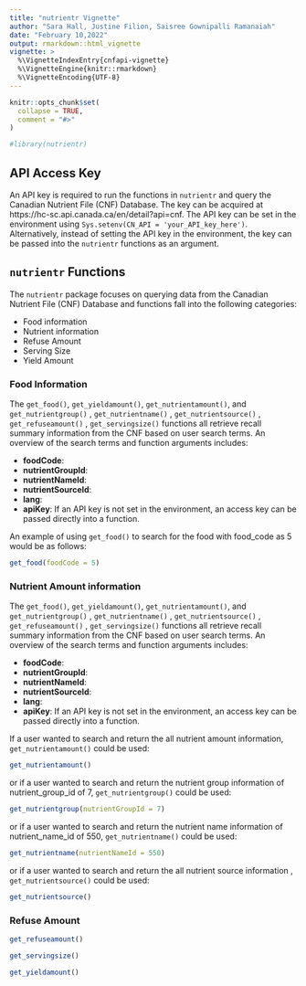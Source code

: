 ```yaml
---
title: "nutrientr Vignette"
author: "Sara Hall, Justine Filion, Saisree Gownipalli Ramanaiah"
date: "February 10,2022"
output: rmarkdown::html_vignette
vignette: >
  %\VignetteIndexEntry{cnfapi-vignette}
  %\VignetteEngine{knitr::rmarkdown}
  %\VignetteEncoding{UTF-8}
---
```


```r
knitr::opts_chunk$set(
  collapse = TRUE,
  comment = "#>"
)
```

```r
#library(nutrientr)
```

## API Access Key

An API key is required to run the functions in `nutrientr` and query the Canadian Nutrient File (CNF) Database. The key can be acquired at https://hc-sc.api.canada.ca/en/detail?api=cnf. The API key can be set in the environment using `Sys.setenv(CN_API = 'your_API_key_here')`. Alternatively, instead of setting the API key in the environment, the key can be passed into the `nutrientr` functions as an argument.

## `nutrientr` Functions

The `nutrientr` package focuses on querying data from the Canadian Nutrient File (CNF) Database and functions fall into the following categories:

- Food information
- Nutrient information
- Refuse Amount
- Serving Size
- Yield Amount

### Food Information

The `get_food()`, `get_yieldamount()`, `get_nutrientamount()`, and `get_nutrientgroup()` , `get_nutrientname()` , `get_nutrientsource()` , `get_refuseamount()` , `get_servingsize()` functions all retrieve recall summary information from the CNF based on user search terms. An overview of the search terms and function arguments includes:

- **foodCode**: 
- **nutrientGroupId**:  
- **nutrientNameId**: 
- **nutrientSourceId**: 
- **lang**:  
- **apiKey**: If an API key is not set in the environment, an access key can be passed directly into a function.


An example of using `get_food()` to search for the food with food_code as 5 would be as follows:

```r
get_food(foodCode = 5)
```
### Nutrient Amount information

The `get_food()`, `get_yieldamount()`, `get_nutrientamount()`, and `get_nutrientgroup()` , `get_nutrientname()` , `get_nutrientsource()` , `get_refuseamount()` , `get_servingsize()` functions all retrieve recall summary information from the CNF based on user search terms. An overview of the search terms and function arguments includes:

- **foodCode**: 
- **nutrientGroupId**:  
- **nutrientNameId**: 
- **nutrientSourceId**: 
- **lang**:  
- **apiKey**: If an API key is not set in the environment, an access key can be passed directly into a function.

If a user wanted to search and return the all nutrient amount information, `get_nutrientamount()` could be used:

```r
get_nutrientamount()
```
or if a user wanted to search and return the nutrient group information of nutrient_group_id of 7, `get_nutrientgroup()` could be used:
```r
get_nutrientgroup(nutrientGroupId = 7)
```
or if a user wanted to search and return the nutrient name information of nutrient_name_id of 550, `get_nutrientname()` could be used:
```r
get_nutrientname(nutrientNameId = 550)
```
or if a user wanted to search and return the all nutrient source information , `get_nutrientsource()` could be used:
```r
get_nutrientsource()
```
### Refuse Amount

```r
get_refuseamount()
```

```r
get_servingsize()
```

```r
get_yieldamount()
```

